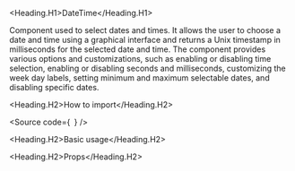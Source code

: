 

<Meta of={Stories} />

<Heading.H1>DateTime</Heading.H1>

Component used to select dates and times.
It allows the user to choose a date and time using a graphical interface and returns a Unix timestamp in milliseconds for the selected date and time.
The component provides various options and customizations, such as enabling or disabling time selection,
enabling or disabling seconds and milliseconds, customizing the week day labels, setting minimum and maximum selectable dates, and disabling specific dates.

<Heading.H2>How to import</Heading.H2>

<Source
  code={`
`}
/>

<Heading.H2>Basic usage</Heading.H2>

<Canvas of={Stories.Base} />

<Heading.H2>Props</Heading.H2>

<ArgTypes of={Stories} />
